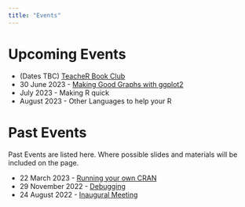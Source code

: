 ```yaml
---
title: "Events"
---
```



# Upcoming Events

- (Dates TBC) [TeacheR Book Club](events/teacher_book_club.qmd)
- 30 June 2023 - [Making Good Graphs with ggplot2](events/making_good_graphs.qmd)
- July 2023 - Making R quick
- August 2023 - Other Languages to help your R

# Past Events

Past Events are listed here.
Where possible slides and materials will be included on the page.


- 22 March 2023 - [Running your own CRAN](events/running_your_own_cran.qmd)
- 29 November 2022 - [Debugging](events/debugging.qmd)
- 24 August 2022 - [Inaugural Meeting](events/inaugural.qmd)